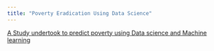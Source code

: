 ```yaml
---
title: "Poverty Eradication Using Data Science"
---
```


[A Study undertook to predict poverty using Data science and Machine learning](https://advaitha.github.io/poverty-eradication-using-ml/)